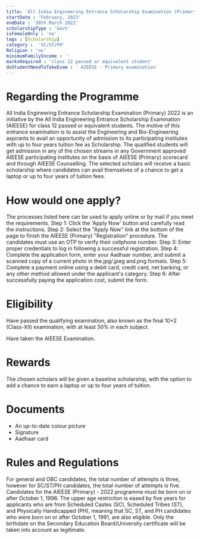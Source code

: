 ```yaml
---
title: 'All India Engineering Entrance Scholarship Examination (Primary) 2022'
startDate : 'February, 2023'
endDate : '30th March 2022'
scholarshipType : 'Govt'
isFemaleOnly : 'no'
tags : [Scholarship]
category :  'SC/ST/PH'
Religion : 'no'
minimumFamilyIncome : ''
marksRequired : 'class 12 passed or equivalent student'
doStudentNeedToTakeExam : ' AIEESE - Primary examination'
---
```



# Regarding the Programme

All India Engineering Entrance Scholarship Examination (Primary) 2022 is an initiative by the All India Engineering Entrance Scholarship Examination (AIEESE) for class 12 passed or equivalent students. The motive of this entrance examination is to assist the Engineering and Bio-Engineering aspirants to avail an opportunity of admission to its participating institutes with up to four years tuition fee as Scholarship. The qualified students will get admission in any of the chosen streams in any Government approved AIEESE participating institutes on the basis of AIEESE (Primary) scorecard and through AIEESE Counselling. The selected scholars will receive a basic scholarship where candidates can avail themselves of a chance to get a laptop or up to four years of tuition fees.

# How would one apply?

The processes listed here can be used to apply online or by mail if you meet the requirements. 
Step 1: Click the 'Apply Now' button and carefully read the instructions.
Step 2: Select the "Apply Now" link at the bottom of the page to finish the AIEESE (Primary) "Registration" procedure. The candidates must use an OTP to verify their cellphone number.
Step 3: Enter proper credentials to log in following a successful registration.
Step 4: Complete the application form, enter your Aadhaar number, and submit a scanned copy of a current photo in the.jpg/.jpeg and.png formats.
Step 5: Complete a payment online using a debit card, credit card, net banking, or any other method allowed under the applicant's category.
Step 6: After successfully paying the application cost, submit the form.

# Eligibility

Have passed the qualifying examination, also known as the final 10+2 (Class-XII) examination, with at least 50% in each subject.

Have taken the AIEESE Examination.

# Rewards
The chosen scholars will be given a baseline scholarship, with the option to add a chance to earn a laptop or up to four years of tuition.


# Documents

- An up-to-date colour picture 
- Signature
- Aadhaar card

# Rules and Regulations

For general and OBC candidates, the total number of attempts is three, however for SC/ST/PH candidates, the total number of attempts is five.
Candidates for the AIEESE (Primary) - 2022 programme must be born on or after October 1, 1996. The upper age restriction is eased by five years for applicants who are from Scheduled Castes (SC), Scheduled Tribes (ST), and Physically Handicapped (PH), meaning that SC, ST, and PH candidates who were born on or after October 1, 1991, are also eligible. Only the birthdate on the Secondary Education Board/University certificate will be taken into account as legitimate.

